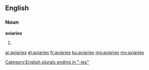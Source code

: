 ==English==

===Noun===
'''aviaries'''

# {{plural of|aviary}}

[[Category:English plurals ending in "-ies"]]

[[ar:aviaries]]
[[et:aviaries]]
[[fr:aviaries]]
[[ku:aviaries]]
[[mg:aviaries]]
[[my:aviaries]]